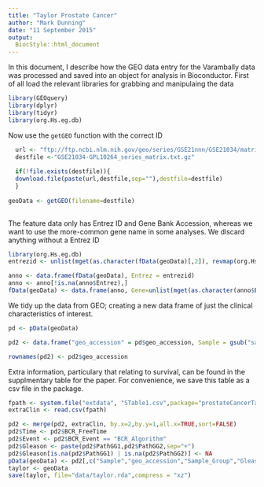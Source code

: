 ```yaml
---
title: "Taylor Prostate Cancer"
author: "Mark Dunning"
date: "11 September 2015"
output:
  BiocStyle::html_document
---
```


In this document, I describe how the GEO data entry for the Varambally data was processed and saved into an object for analysis in Bioconductor. First of all load the relevant libraries for grabbing and manipulaing the data

```r
library(GEOquery)
library(dplyr)
library(tidyr)
library(org.Hs.eg.db)

```

Now use the `getGEO` function with the correct ID

```r

  url <- "ftp://ftp.ncbi.nlm.nih.gov/geo/series/GSE21nnn/GSE21034/matrix/"
  destfile <-"GSE21034-GPL10264_series_matrix.txt.gz"
  
  if(!file.exists(destfile)){
  download.file(paste(url,destfile,sep=""),destfile=destfile)
  }
  
geoData <- getGEO(filename=destfile)
  
```  

The feature data only has Entrez ID and Gene Bank Accession, whereas we want to use the more-common gene name in some analyses. We discard anything without a Entrez ID

```r
library(org.Hs.eg.db)
entrezid <- unlist(mget(as.character(fData(geoData)[,2]), revmap(org.Hs.egREFSEQ),ifnotfound = NA))

anno <- data.frame(fData(geoData), Entrez = entrezid)
anno <- anno[!is.na(anno$Entrez),]
fData(geoData) <- data.frame(anno, Gene=unlist(mget(as.character(anno$Entrez), org.Hs.egSYMBOL,ifnotfound=NA)))
```


We tidy up the data from GEO; creating a new data frame of just the clinical characteristics of interest.

```r

pd <- pData(geoData)

pd2 <- data.frame("geo_accession" = pd$geo_accession, Sample = gsub("sample id: ", "", pd$characteristics_ch1), Sample_Group = gsub("disease status: ","", pd$characteristics_ch1.2), Gleason=gsub("biopsy_gleason_grade: ", "", pd$characteristics_ch1.4),Stage = gsub("clint_stage: ", "", pd$characteristics_ch1.5),Path_Stage = gsub("pathological_stage: ","",pd$characteristics_ch1.6))

rownames(pd2) <- pd2$geo_accession

```

Extra information, particulary that relating to survival, can be found in the supplmentary table for the paper. For convenience, we save this table as a csv file in the package.

```r
         
fpath <- system.file("extdata", "STable1.csv",package="prostateCancerTaylor")
extraClin <- read.csv(fpath)

pd2 <- merge(pd2, extraClin, by.x=2,by.y=1,all.x=TRUE,sort=FALSE)
pd2$Time <- pd2$BCR_FreeTime
pd2$Event <- pd2$BCR_Event == "BCR_Algorithm"
pd2$Gleason <- paste(pd2$PathGG1,pd2$PathGG2,sep="+")
pd2$Gleason[is.na(pd2$PathGG1) | is.na(pd2$PathGG2)] <- NA
pData(geoData) <- pd2[,c("Sample","geo_accession","Sample_Group","Gleason","Stage","Path_Stage","Type","Copy.number.Cluster","Time","Event")]
taylor <- geoData
save(taylor, file="data/taylor.rda",compress = "xz")

```

